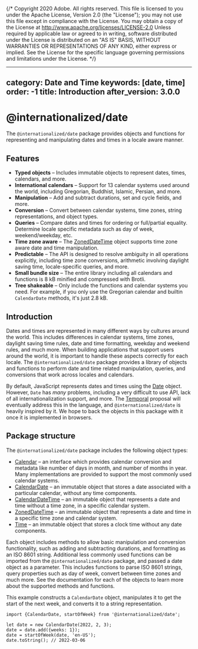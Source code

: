 {/* Copyright 2020 Adobe. All rights reserved.
This file is licensed to you under the Apache License, Version 2.0 (the "License");
you may not use this file except in compliance with the License. You may obtain a copy
of the License at http://www.apache.org/licenses/LICENSE-2.0
Unless required by applicable law or agreed to in writing, software distributed under
the License is distributed on an "AS IS" BASIS, WITHOUT WARRANTIES OR REPRESENTATIONS
OF ANY KIND, either express or implied. See the License for the specific language
governing permissions and limitations under the License. */}



---
category: Date and Time
keywords: [date, time]
order: -1
title: Introduction
after_version: 3.0.0
---

# @internationalized/date

The `@internationalized/date` package provides objects and functions for representing and manipulating dates and times in a locale aware manner.

<HeaderInfo packageData={packageData} />

## Features

* **Typed objects** – Includes immutable objects to represent dates, times, calendars, and more.
* **International calendars** – Support for 13 calendar systems used around the world, including Gregorian, Buddhist, Islamic, Persian, and more.
* **Manipulation** – Add and subtract durations, set and cycle fields, and more.
* **Conversion** – Convert between calendar systems, time zones, string representations, and object types.
* **Queries** – Compare dates and times for ordering or full/partial equality. Determine locale specific metadata such as day of week, weekend/weekday, etc.
* **Time zone aware** – The [ZonedDateTime](ZonedDateTime.html) object supports time zone aware date and time manipulation.
* **Predictable** – The API is designed to resolve ambiguity in all operations explicitly, including time zone conversions, arithmetic involving daylight saving time, locale-specific queries, and more.
* **Small bundle size** – The entire library including all calendars and functions is 8 kB minified and compressed with Brotli.
* **Tree shakeable** – Only include the functions and calendar systems you need. For example, if you only use the Gregorian calendar and builtin `CalendarDate` methods, it's just 2.8 kB.

## Introduction

Dates and times are represented in many different ways by cultures around the world. This includes differences in calendar systems, time zones, daylight saving time rules, date and time formatting, weekday and weekend rules, and much more. When building applications that support users around the world, it is important to handle these aspects correctly for each locale. The `@internationalized/date` package provides a library of objects and functions to perform date and time related manipulation, queries, and conversions that work across locales and calendars.

By default, JavaScript represents dates and times using the [Date](https://developer.mozilla.org/en-US/docs/Web/JavaScript/Reference/Global_Objects/Date) object. However, `Date` has _many_ problems, including a very difficult to use API, lack of all internationalization support, and more. The [Temporal](https://tc39.es/proposal-temporal/docs/index.html) proposal will eventually address this in the language, and `@internationalized/date` is heavily inspired by it. We hope to back the objects in this package with it once it is implemented in browsers.

## Package structure

The `@internationalized/date` package includes the following object types:

* [Calendar](Calendar.html) – an interface which provides calendar conversion and metadata like number of days in month, and number of months in year. Many implementations are provided to support the most commonly used calendar systems.
* [CalendarDate](CalendarDate.html) – an immutable object that stores a date associated with a particular calendar, without any time components.
* [CalendarDateTime](CalendarDateTime.html) – an immutable object that represents a date and time without a time zone, in a specific calendar system.
* [ZonedDateTime](ZonedDateTime.html) – an immutable object that represents a date and time in a specific time zone and calendar system.
* [Time](Time.html) – an immutable object that stores a clock time without any date components.

Each object includes methods to allow basic manipulation and conversion functionality, such as adding and subtracting durations, and formatting as an ISO 8601 string. Additional less commonly used functions can be imported from the `@internationalized/date` package, and passed a date object as a parameter. This includes functions to parse ISO 8601 strings, query properties such as day of week, convert between time zones and much more. See the documentation for each of the objects to learn more about the supported methods and functions.

This example constructs a `CalendarDate` object, manipulates it to get the start of the next week, and converts it to a string representation.

```tsx
import {CalendarDate, startOfWeek} from '@internationalized/date';

let date = new CalendarDate(2022, 2, 3);
date = date.add({weeks: 1});
date = startOfWeek(date, 'en-US');
date.toString(); // 2022-03-06
```
